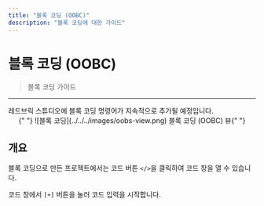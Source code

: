 ```yaml
---
title: "블록 코딩 (OOBC)"
description: "블록 코딩에 대한 가이드"
---
```


# 블록 코딩 (OOBC)

> 블록 코딩 가이드

---

<Callout type="error" emoji="️‼️">
  레드브릭 스튜디오에 블록 코딩 명령어가 지속적으로 추가될 예정입니다.
</Callout>

<br />
<center>
  {" "}
  ![블록 코딩](../../../images/oobs-view.png) 블록 코딩 (OOBC) 뷰{" "}
</center>

## 개요

블록 코딩으로 만든 프로젝트에서는 코드 버튼 `</>`을 클릭하여 코드 창을 열 수 있습니다.

코드 창에서 `[+]` 버튼을 눌러 코드 입력을 시작합니다.
